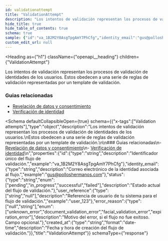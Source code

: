 ```yaml
---
id: validationattempt
title: "ValidationAttempt"
description: "Los intentos de validación representan los procesos de validación de identidades de los usuarios."
hide_title: true
hide_table_of_contents: true
schema: true
sample: {"id":"va_1B2M2Y8AsgTpgAmY7PhCfg","identity_email":"gus@polloshermanos.com","status":"pending","user_reference":"user_123","error_reason":"unknown_error","created_at":"2024-07-29T15:51:28.071Z"}
custom_edit_url: null
---
```



<Heading
  as={"h1"}
  className={"openapi__heading"}
  children={"ValidationAttempt"}
>
</Heading>



Los intentos de validación representan los procesos de validación de identidades de los usuarios.
Estos obedecen a una serie de reglas de validación representadas por un template de validación.

### Guias relacionadas
- [Revelación de datos y consentimiento](/docs/integration-guide/modules/disclosure)
- [Verificación de identidad](/docs/integration-guide/concepts/verification)


<Schema
	defaultCollapsibleOpen={true}
  schema={{"x-tags":["Validation attempts"],"type":"object","description":"Los intentos de validación representan los procesos de validación de identidades de los usuarios.\nEstos obedecen a una serie de reglas de validación representadas por un template de validación.\n\n### Guias relacionadas\n- [Revelación de datos y consentimiento](/docs/integration-guide/modules/disclosure)\n- [Verificación de identidad](/docs/integration-guide/concepts/verification)\n","properties":{"id":{"type":"string","description":"Identificador único del flujo de validación.","example":"va_1B2M2Y8AsgTpgAmY7PhCfg"},"identity_email":{"type":"string","description":"Correo electrónico de la identidad asociada al flujo.","example":"gus@polloshermanos.com"},"status":{"type":"string","enum":["pending","in_progress","successful","failed"],"description":"Estado actual del flujo de validación."},"user_reference":{"type":["string","null"],"description":"Referencia de usuario de tu sistema para el flujo de validación.","example":"user_123"},"error_reason":{"type":["null","string"],"enum":["unknown_error","document_validation_error","facial_validation_error","expiration_error"],"description":"Motivo del error, si el flujo no fue exitoso. Campo opcional."},"created_at":{"type":"string","format":"date-time","description":"Fecha y hora de creación del flujo de validación."}},"title":"ValidationAttempt"}}
  schemaType={"response"}
>
  
</Schema>
            